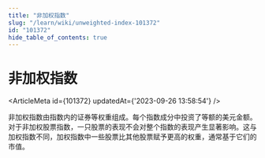 ```yaml
---
title: "非加权指数"
slug: "/learn/wiki/unweighted-index-101372"
id: "101372"
hide_table_of_contents: true
---
```



# 非加权指数

<ArticleMeta id={101372} updatedAt={'2023-09-26 13:58:54'} />
<div className='border-solid border-b border-t-0 my-4 border-[var(--ifm-color-gray-300)]' />

非加权指数由指数内的证券等权重组成。每个指数成分中投资了等额的美元金额。对于非加权股票指数，一只股票的表现不会对整个指数的表现产生显著影响。这与加权指数不同，加权指数中一些股票比其他股票赋予更高的权重，通常基于它们的市值。

